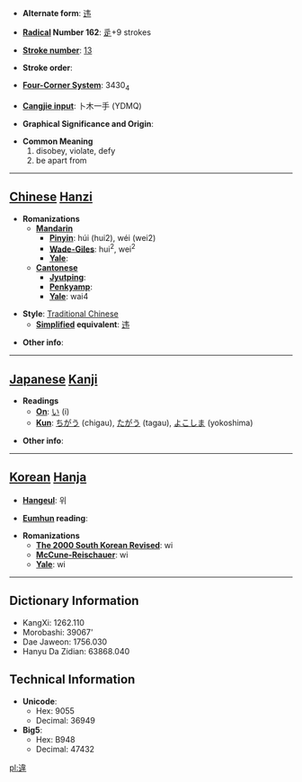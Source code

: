 * '''Alternate form''': [[违]]

* '''[[Wiktionary:Chinese radical index| Radical]] Number 162''': [[Wiktionary:Chinese radical index 辵|辵]]+9 strokes

* '''[[Wiktionary:Chinese total strokes index|Stroke number]]''': [[Wiktionary:Chinese total strokes index 13|13]]

* '''Stroke order''': 

* '''[[Wiktionary:Chinese four corner index|Four-Corner System]]''': 3430<sub>4</sub>

* '''[[Wiktionary:Chinese Cangjie index|Cangjie input]]''': 卜木一手 (YDMQ)

* '''Graphical Significance and Origin''': 

* '''Common Meaning'''
*#disobey, violate, defy
*# be apart from


----

== [[Chinese]] [[Hanzi]] ==

* '''Romanizations'''
** '''[[Mandarin]]'''
*** '''[[Pinyin]]''': húi (hui2), wéi (wei2)
*** '''[[Wade-Giles]]''': hui<sup>2</sup>, wei<sup>2</sup>
*** '''[[Yale]]''': 
** '''[[Cantonese]]'''
*** '''[[Jyutping]]''':
*** '''[[Penkyamp]]''': 
*** '''[[Yale]]''': wai4

* '''Style''': [[Traditional Chinese]] 
** '''[[Simplified Chinese|Simplified]] equivalent''': [[违]]

* '''Other info''': 

----

== [[Japanese]] [[Kanji]] ==

* '''Readings'''
** '''[[On]]''': [[い]] (i)
** '''[[Kun]]''': [[ちがう]] (chigau), [[たがう]] (tagau), [[よこしま]] (yokoshima)

* '''Other info''':  

----

== [[Korean]] [[Hanja]] ==

* '''[[Hangeul]]''': 위

* '''[[Eumhun]] reading''': 

* '''Romanizations'''
** '''[[The 2000 South Korean Revised Romanization|The 2000 South Korean Revised]]''': wi
** '''[[McCune-Reischauer]]''': wi
** '''[[Yale]]''': wi

----

== Dictionary Information ==

* KangXi: 1262.110
* Morobashi: 39067'
* Dae Jaweon: 1756.030
* Hanyu Da Zidian: 63868.040

== Technical Information ==

* '''Unicode''':
** Hex: 9055
** Decimal: 36949
* '''Big5''':
** Hex: B948
** Decimal: 47432

[[pl:違]]